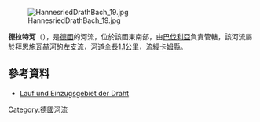 {{Coord|49.45151|N|12.57595|E|display=title}}
[[Image:HannesriedDrathBach_19.jpg|right]]

'''德拉特河'''（{{lang-de|Drath}}），是[[德國|德國]]的河流，位於該國東南部，由[[巴伐利亞|巴伐利亞]]負責管轄，該河流屬於[[拜恩施瓦赫河|拜恩施瓦赫河]]的左支流，河道全長1.1公里，流經[[卡姆縣|卡姆縣]]。

==參考資料==
* [https://geoportal.bayern.de/bayernatlas/index.html?bgLayer=tk&X=5479979.31&Y=4541842.40&zoom=10&lang=de&topic=ba&catalogNodes=122 Lauf und Einzugsgebiet der Draht] {{Wayback|url=https://geoportal.bayern.de/bayernatlas/index.html?bgLayer=tk&X=5479979.31&Y=4541842.40&zoom=10&lang=de&topic=ba&catalogNodes=122 |date=20201116144658 }}

{{Germany-geo-stub}}
[[Category:德國河流|Category:德國河流]]